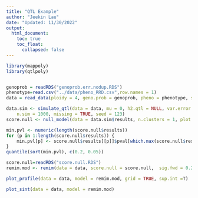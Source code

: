 ```yaml
---
title: "QTL Example"
author: "Jeekin Lau"
date: "Updated: 11/30/2022"
output:   
  html_document:
    toc: true
    toc_float: 
      collapsed: false
---
```


```r
library(mappoly)
library(qtlpoly)


genoprob = readRDS("genoprob.err.nodup.RDS")
phenotype=read.csv("../data/pheno_RRD.csv",row.names = 1)
data = read_data(ploidy = 4, geno.prob = genoprob, pheno = phenotype, step = 1)
```


```r
data.sim <- simulate_qtl(data = data, mu = 0, h2.qtl = NULL, var.error = 1, 
    n.sim = 1000, missing = TRUE, seed = 123)
score.null <- null_model(data = data.sim$results, n.clusters = 1, plot = NULL)

min.pvl <- numeric(length(score.null$results))
for (p in 1:length(score.null$results)) {
    min.pvl[p] <- score.null$results[[p]]$pval[which.max(score.null$results[[p]]$stat)]
}
quantile(sort(min.pvl), c(0.2, 0.05))

```


```r

score.null=readRDS("score.null.RDS")
remim.mod <- remim(data = data, score.null = score.null,  sig.fwd = 0.2, sig.bwd = 0.05, w.size = 15, d.sint = 1.5, n.clusters = 4)
```


```r
plot_profile(data = data, model = remim.mod, grid = TRUE, sup.int =T)
```

```r
plot_sint(data = data, model = remim.mod)
```

















